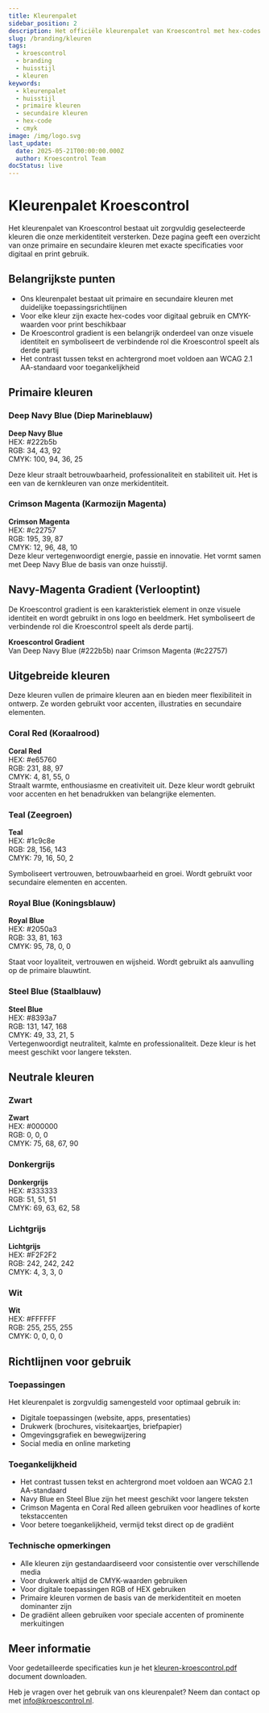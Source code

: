 ```yaml
---
title: Kleurenpalet
sidebar_position: 2
description: Het officiële kleurenpalet van Kroescontrol met hex-codes en CMYK-waarden.
slug: /branding/kleuren
tags:
  - kroescontrol
  - branding
  - huisstijl
  - kleuren
keywords:
  - kleurenpalet
  - huisstijl
  - primaire kleuren
  - secundaire kleuren
  - hex-code
  - cmyk
image: /img/logo.svg
last_update:
  date: 2025-05-21T00:00:00.000Z
  author: Kroescontrol Team
docStatus: live
---
```


# Kleurenpalet Kroescontrol

Het kleurenpalet van Kroescontrol bestaat uit zorgvuldig geselecteerde kleuren die onze merkidentiteit versterken. Deze pagina geeft een overzicht van onze primaire en secundaire kleuren met exacte specificaties voor digitaal en print gebruik.

## Belangrijkste punten

- Ons kleurenpalet bestaat uit primaire en secundaire kleuren met duidelijke toepassingsrichtlijnen
- Voor elke kleur zijn exacte hex-codes voor digitaal gebruik en CMYK-waarden voor print beschikbaar
- De Kroescontrol gradient is een belangrijk onderdeel van onze visuele identiteit en symboliseert de verbindende rol die Kroescontrol speelt als derde partij
- Het contrast tussen tekst en achtergrond moet voldoen aan WCAG 2.1 AA-standaard voor toegankelijkheid

## Primaire kleuren

<div style={{display: 'flex', flexWrap: 'wrap', gap: '20px', marginBottom: '30px'}}>
  <div style={{flex: '1 1 280px', minWidth: '280px'}}>
    <h3>Deep Navy Blue (Diep Marineblauw)</h3>
    <div style={{backgroundColor: '#222b5b', color: 'white', padding: '20px', borderRadius: '5px', marginBottom: '10px'}}>
      <div style={{display: 'flex', alignItems: 'center'}}>
        <div style={{width: '40px', height: '40px', backgroundColor: '#222b5b', border: '1px solid white', marginRight: '15px', flexShrink: 0}}></div>
        <div>
          <strong>Deep Navy Blue</strong><br/>
          HEX: #222b5b<br/>
          RGB: 34, 43, 92<br/>
          CMYK: 100, 94, 36, 25
        </div>
      </div>
    </div>
    <p>Deze kleur straalt betrouwbaarheid, professionaliteit en stabiliteit uit. Het is een van de kernkleuren van onze merkidentiteit.</p>
  </div>

  <div style={{flex: '1 1 280px', minWidth: '280px'}}>
    <h3>Crimson Magenta (Karmozijn Magenta)</h3>
    <div style={{backgroundColor: '#c22757', color: 'white', padding: '20px', borderRadius: '5px', marginBottom: '10px'}}>
      <div style={{display: 'flex', alignItems: 'center'}}>
        <div style={{width: '40px', height: '40px', backgroundColor: '#c22757', border: '1px solid white', marginRight: '15px', flexShrink: 0}}></div>
        <div>
          <strong>Crimson Magenta</strong><br/>
          HEX: #c22757<br/>
          RGB: 195, 39, 87<br/>
          CMYK: 12, 96, 48, 10
        </div>
      </div>
    </div>
    <span>Deze kleur vertegenwoordigt energie, passie en innovatie. Het vormt samen met Deep Navy Blue de basis van onze huisstijl.</span>
  </div>
</div>

## Navy-Magenta Gradient (Verlooptint)

<div style={{marginBottom: '30px'}}>
  <p>De Kroescontrol gradient is een karakteristiek element in onze visuele identiteit en wordt gebruikt in ons logo en beeldmerk. Het symboliseert de verbindende rol die Kroescontrol speelt als derde partij.</p>

  <div style={{background: 'linear-gradient(90deg, #222b5b 0%, #c22757 100%)', color: 'white', padding: '20px', borderRadius: '5px', marginBottom: '10px'}}>
    <div style={{display: 'flex', alignItems: 'center'}}>
      <div style={{width: '80px', height: '40px', background: 'linear-gradient(90deg, #222b5b 0%, #c22757 100%)', border: '1px solid white', marginRight: '15px', borderRadius: '3px', flexShrink: 0}}></div>
      <div>
        <strong>Kroescontrol Gradient</strong><br/>
        Van Deep Navy Blue (#222b5b) naar Crimson Magenta (#c22757)
      </div>
    </div>
  </div>

  <div style={{display: 'flex', flexWrap: 'wrap', gap: '15px'}}>
    <div style={{flex: '1', background: 'linear-gradient(90deg, #222b5b 0%, #c22757 100%)', height: '60px', borderRadius: '5px', minWidth: '300px'}}></div>
    <div style={{flex: '1', background: 'linear-gradient(180deg, #222b5b 0%, #c22757 100%)', height: '60px', borderRadius: '5px', minWidth: '300px'}}></div>
  </div>
</div>

## Uitgebreide kleuren

<p>Deze kleuren vullen de primaire kleuren aan en bieden meer flexibiliteit in ontwerp. Ze worden gebruikt voor accenten, illustraties en secundaire elementen.</p>

<div style={{display: 'grid', gridTemplateColumns: 'repeat(2, 1fr)', gap: '20px', marginBottom: '30px'}}>
  <div>
    <h3>Coral Red (Koraalrood)</h3>
    <div style={{backgroundColor: '#e65760', color: 'white', padding: '20px', borderRadius: '5px', marginBottom: '10px'}}>
      <div style={{display: 'flex', alignItems: 'center'}}>
        <div style={{width: '40px', height: '40px', backgroundColor: '#e65760', border: '1px solid white', marginRight: '15px', flexShrink: 0}}></div>
        <div>
          <strong>Coral Red</strong><br/>
          HEX: #e65760<br/>
          RGB: 231, 88, 97<br/>
          CMYK: 4, 81, 55, 0
        </div>
      </div>
    </div>
    <span>Straalt warmte, enthousiasme en creativiteit uit. Deze kleur wordt gebruikt voor accenten en het benadrukken van belangrijke elementen.</span>
  </div>

  <div>
    <h3>Teal (Zeegroen)</h3>
    <div style={{backgroundColor: '#1c9c8e', color: 'white', padding: '20px', borderRadius: '5px', marginBottom: '10px'}}>
      <div style={{display: 'flex', alignItems: 'center'}}>
        <div style={{width: '40px', height: '40px', backgroundColor: '#1c9c8e', border: '1px solid white', marginRight: '15px', flexShrink: 0}}></div>
        <div>
          <strong>Teal</strong><br/>
          HEX: #1c9c8e<br/>
          RGB: 28, 156, 143<br/>
          CMYK: 79, 16, 50, 2
        </div>
      </div>
    </div>
    <p>Symboliseert vertrouwen, betrouwbaarheid en groei. Wordt gebruikt voor secundaire elementen en accenten.</p>
  </div>

  <div>
    <h3>Royal Blue (Koningsblauw)</h3>
    <div style={{backgroundColor: '#2050a3', color: 'white', padding: '20px', borderRadius: '5px', marginBottom: '10px'}}>
      <div style={{display: 'flex', alignItems: 'center'}}>
        <div style={{width: '40px', height: '40px', backgroundColor: '#2050a3', border: '1px solid white', marginRight: '15px', flexShrink: 0}}></div>
        <div>
          <strong>Royal Blue</strong><br/>
          HEX: #2050a3<br/>
          RGB: 33, 81, 163<br/>
          CMYK: 95, 78, 0, 0
        </div>
      </div>
    </div>
    <p>Staat voor loyaliteit, vertrouwen en wijsheid. Wordt gebruikt als aanvulling op de primaire blauwtint.</p>
  </div>

  <div>
    <h3>Steel Blue (Staalblauw)</h3>
    <div style={{backgroundColor: '#8393a7', color: 'white', padding: '20px', borderRadius: '5px', marginBottom: '10px'}}>
      <div style={{display: 'flex', alignItems: 'center'}}>
        <div style={{width: '40px', height: '40px', backgroundColor: '#8393a7', border: '1px solid white', marginRight: '15px', flexShrink: 0}}></div>
        <div>
          <strong>Steel Blue</strong><br/>
          HEX: #8393a7<br/>
          RGB: 131, 147, 168<br/>
          CMYK: 49, 33, 21, 5
        </div>
      </div>
    </div>
    <span>Vertegenwoordigt neutraliteit, kalmte en professionaliteit. Deze kleur is het meest geschikt voor langere teksten.</span>
  </div>
</div>

## Neutrale kleuren

<div style={{display: 'grid', gridTemplateColumns: 'repeat(2, 1fr)', gap: '20px', marginBottom: '30px'}}>
  <div>
    <h3>Zwart</h3>
    <div style={{backgroundColor: '#000000', color: 'white', padding: '20px', borderRadius: '5px', marginBottom: '10px'}}>
      <div style={{display: 'flex', alignItems: 'center'}}>
        <div style={{width: '40px', height: '40px', backgroundColor: '#000000', border: '1px solid white', marginRight: '15px', flexShrink: 0}}></div>
        <div>
          <strong>Zwart</strong><br/>
          HEX: #000000<br/>
          RGB: 0, 0, 0<br/>
          CMYK: 75, 68, 67, 90
        </div>
      </div>
    </div>
  </div>

  <div>
    <h3>Donkergrijs</h3>
    <div style={{backgroundColor: '#333333', color: 'white', padding: '20px', borderRadius: '5px', marginBottom: '10px'}}>
      <div style={{display: 'flex', alignItems: 'center'}}>
        <div style={{width: '40px', height: '40px', backgroundColor: '#333333', border: '1px solid white', marginRight: '15px', flexShrink: 0}}></div>
        <div>
          <strong>Donkergrijs</strong><br/>
          HEX: #333333<br/>
          RGB: 51, 51, 51<br/>
          CMYK: 69, 63, 62, 58
        </div>
      </div>
    </div>
  </div>

  <div>
    <h3>Lichtgrijs</h3>
    <div style={{backgroundColor: '#F2F2F2', color: '#333', padding: '20px', borderRadius: '5px', marginBottom: '10px'}}>
      <div style={{display: 'flex', alignItems: 'center'}}>
        <div style={{width: '40px', height: '40px', backgroundColor: '#F2F2F2', border: '1px solid #ddd', marginRight: '15px', flexShrink: 0}}></div>
        <div>
          <strong>Lichtgrijs</strong><br/>
          HEX: #F2F2F2<br/>
          RGB: 242, 242, 242<br/>
          CMYK: 4, 3, 3, 0
        </div>
      </div>
    </div>
  </div>

  <div>
    <h3>Wit</h3>
    <div style={{backgroundColor: '#FFFFFF', color: '#333', padding: '20px', border: '1px solid #ddd', borderRadius: '5px', marginBottom: '10px'}}>
      <div style={{display: 'flex', alignItems: 'center'}}>
        <div style={{width: '40px', height: '40px', backgroundColor: '#FFFFFF', border: '1px solid #ddd', marginRight: '15px', flexShrink: 0}}></div>
        <div>
          <strong>Wit</strong><br/>
          HEX: #FFFFFF<br/>
          RGB: 255, 255, 255<br/>
          CMYK: 0, 0, 0, 0
        </div>
      </div>
    </div>
  </div>
</div>

## Richtlijnen voor gebruik

<div style={{display: 'flex', flexWrap: 'wrap', gap: '20px', marginBottom: '30px'}}>
  <div style={{flex: '1 1 280px', minWidth: '280px'}}>
    <h3>Toepassingen</h3>
    <p>Het kleurenpalet is zorgvuldig samengesteld voor optimaal gebruik in:</p>
    <ul>
      <li>Digitale toepassingen (website, apps, presentaties)</li>
      <li>Drukwerk (brochures, visitekaartjes, briefpapier)</li>
      <li>Omgevingsgrafiek en bewegwijzering</li>
      <li>Social media en online marketing</li>
    </ul>
  </div>

  <div style={{flex: '1 1 280px', minWidth: '280px'}}>
    <h3>Toegankelijkheid</h3>
    <ul>
      <li>Het contrast tussen tekst en achtergrond moet voldoen aan WCAG 2.1 AA-standaard</li>
      <li>Navy Blue en Steel Blue zijn het meest geschikt voor langere teksten</li>
      <li>Crimson Magenta en Coral Red alleen gebruiken voor headlines of korte tekstaccenten</li>
      <li>Voor betere toegankelijkheid, vermijd tekst direct op de gradiënt</li>
    </ul>
  </div>

  <div style={{flex: '1 1 280px', minWidth: '280px'}}>
    <h3>Technische opmerkingen</h3>
    <ul>
      <li>Alle kleuren zijn gestandaardiseerd voor consistentie over verschillende media</li>
      <li>Voor drukwerk altijd de CMYK-waarden gebruiken</li>
      <li>Voor digitale toepassingen RGB of HEX gebruiken</li>
      <li>Primaire kleuren vormen de basis van de merkidentiteit en moeten dominanter zijn</li>
      <li>De gradiënt alleen gebruiken voor speciale accenten of prominente merkuitingen</li>
    </ul>
  </div>
</div>

## Meer informatie

Voor gedetailleerde specificaties kun je het [kleuren-kroescontrol.pdf](/public/branding/kleuren-kroescontrol.pdf) document downloaden.

Heb je vragen over het gebruik van ons kleurenpalet? Neem dan contact op met [info@kroescontrol.nl](mailto:info@kroescontrol.nl).
